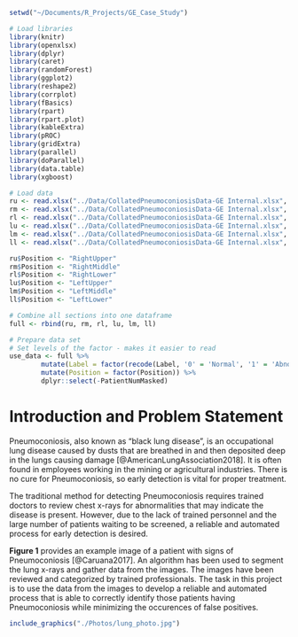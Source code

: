 ```r
setwd("~/Documents/R_Projects/GE_Case_Study")

# Load libraries
library(knitr)
library(openxlsx)
library(dplyr)
library(caret)
library(randomForest)
library(ggplot2)
library(reshape2)
library(corrplot)
library(fBasics)
library(rpart)
library(rpart.plot)
library(kableExtra)
library(pROC)
library(gridExtra)
library(parallel)
library(doParallel)
library(data.table)
library(xgboost)

```

```r

# Load data
ru <- read.xlsx("../Data/CollatedPneumoconiosisData-GE Internal.xlsx", 1, colNames = TRUE)
rm <- read.xlsx("../Data/CollatedPneumoconiosisData-GE Internal.xlsx", 2, colNames = TRUE)
rl <- read.xlsx("../Data/CollatedPneumoconiosisData-GE Internal.xlsx", 3, colNames = TRUE)
lu <- read.xlsx("../Data/CollatedPneumoconiosisData-GE Internal.xlsx", 4, colNames = TRUE)
lm <- read.xlsx("../Data/CollatedPneumoconiosisData-GE Internal.xlsx", 5, colNames = TRUE)
ll <- read.xlsx("../Data/CollatedPneumoconiosisData-GE Internal.xlsx", 6, colNames = TRUE)

ru$Position <- "RightUpper"
rm$Position <- "RightMiddle"
rl$Position <- "RightLower"
lu$Position <- "LeftUpper"
lm$Position <- "LeftMiddle"
ll$Position <- "LeftLower"

# Combine all sections into one dataframe
full <- rbind(ru, rm, rl, lu, lm, ll)

# Prepare data set
# Set levels of the factor - makes it easier to read
use_data <- full %>%
        mutate(Label = factor(recode(Label, '0' = 'Normal', '1' = 'Abnormal'))) %>%
        mutate(Position = factor(Position)) %>% 
        dplyr::select(-PatientNumMasked)

```

# Introduction and Problem Statement

Pneumoconiosis, also known as "black lung disease", is an occupational lung disease caused by dusts that are breathed in and then deposited deep in the lungs causing damage [@AmericanLungAssociation2018]. It is often found in employees working in the mining or agricultural industries. There is no cure for Pneumoconiosis, so early detection is vital for proper treatment. 

The traditional method for detecting Pneumoconiosis requires trained doctors to review chest x-rays for abnormalities that may indicate the disease is present. However, due to the lack of trained personnel and the large number of patients waiting to be screened, a reliable and automated process for early detection is desired.

 __Figure 1__ provides an example image of a patient with signs of Pneumoconiosis [@Caruana2017]. An algorithm has been used to segment the lung x-rays and gather data from the images. The images have been reviewed and categorized by trained professionals. The task in this project is to use the data from the images to develop a reliable and automated process that is able to correctly identify those patients having Pneumoconiosis while minimizing the occurences of false positives.

```r

include_graphics("./Photos/lung_photo.jpg")

```

\pagenumbering{arabic}